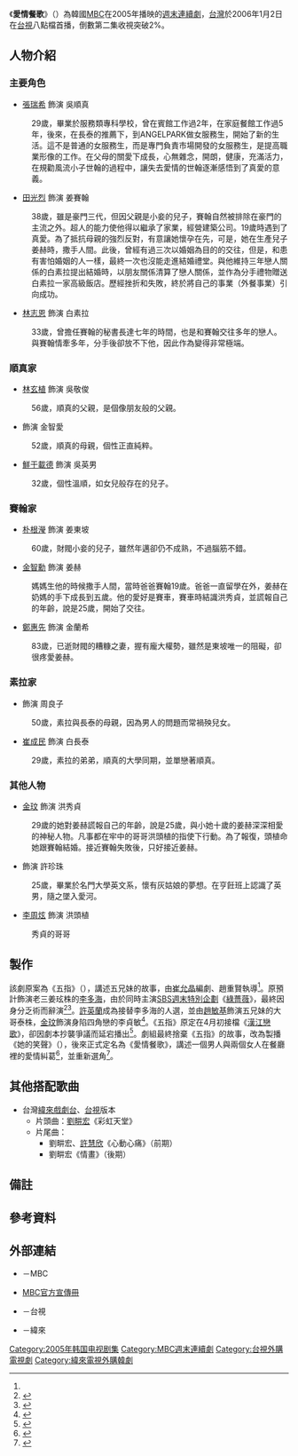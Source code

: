 {{About|曾定名為《五指》的電視劇|名稱相近或相同的條目|五指}}
{{NoteTA
|1=zh:賽翰;zh-tw:世翰;
|2=zh:素拉;zh-tw:素娜;
|3=zh:頭植;zh-tw:頭錫;
|4=zh:秀貞;zh-tw:秀珍;
}}
{{Infobox Television
| show_name            = 愛情餐歌 
| original_name        = {{lang|ko|사랑찬가}}
| image                =  [[File:Recipe_of_Love.jpg|250px]]
| caption              = 
| show_name_2          = 五指
| genre                = 
| format               = 
| creator              = 
| developer            = 
| writer               = [[崔允晶|崔允晶]]
| director             = 趙重賢、[[金勝秀|金勝秀]]
| creative_director    =
| presenter            = 
| starring             = [[張瑞希|張瑞希]]、[[田光烈_(韓國)|田光烈]]、[[林志恩|林志恩]]
| slogan               = 
| judges               = 
| voices               = 
| narrated             = 
| theme_music_composer = 
| opentheme            = 
| endtheme             = 
| composer             = 
| country              = {{KOR}}
| language             = [[韩语|韩语]]
| num_seasons          = <!-- or num_series -->
| num_episodes         = 41集
| list_episodes        = 
| executive_producer   = 
| producer             = 張根秀
| supervising_producer = 
| editor               = 
| location             = 
| cinematography       = 
| camera               = 
| runtime              = 約70分鐘（含廣告）
| company              = 金鐘學製作公司
| distributor          = 
| channel              = [[文化廣播_(韓國)|MBC]]
| picture_format       = 
| audio_format         = 
| first_run            = {{KOR}}
| first_aired          = {{Nowrap begin}}{{start date|2005|5|14}}
| last_aired           = {{start date|2005|10|2}}{{Nowrap end}}
| status               = 
| preceded_by          = 
| followed_by          = 
| 台灣名稱             = 
| 港澳名稱             = 
| related              = 
| website              = http://www.imbc.com/broad/tv/drama/soonjinlove/
| production_website   = 
}}

《'''愛情餐歌'''》（{{lang-ko|'''사랑찬가'''}}）為韓國[[文化廣播公司|MBC]]在2005年播映的[[MBC週末連續劇|週末連續劇]]，[[台灣|台灣]]於2006年1月2日在[[台視|台視]]八點檔首播，倒數第二集收視突破2%。

== 人物介紹 ==
=== 主要角色 ===
*[[張瑞希|張瑞希]] 飾演 吳順真
:29歲，畢業於服務類專科學校，曾在賓館工作過2年，在家庭餐館工作過5年，後來，在長泰的推薦下，到ANGELPARK做女服務生，開始了新的生活。這不是普通的女服務生，而是專門負責市場開發的女服務生，是提高職業形像的工作。在父母的關愛下成長，心無雜念，開朗，健康，充滿活力，在規勸風流小子世翰的過程中，讓失去愛情的世翰逐漸感悟到了真愛的意義。
*[[田光烈_(韓國)|田光烈]] 飾演 姜賽翰{{NoteTag|臺灣為依照韓文漢字翻譯，將姓名第二字「{{linktext|새}}」錯譯為「世」（{{linktext|세}}）。}}
:38歲，雖是豪門三代，但因父親是小妾的兒子，賽翰自然被排除在豪門的主流之外。超人的能力使他得以繼承了家業，經營建築公司。19歲時遇到了真愛。為了抵​​抗母親的強烈反對，有意讓她懷孕在先，可是，她在生產兒子姜赫時，撒手人間。此後，曾經有過三次以婚姻為目的的交往，但是，和患有害怕婚姻的人一樣，最終一次也沒能走進結婚禮堂。與他維持三年戀人關係的白素拉提出結婚時，以朋友關係清算了戀人關係，並作為分手禮物贈送白素拉一家高級飯店。歷經挫折和失敗，終於將自己的事業（外餐事業）引向成功。
*[[林志恩|林志恩]] 飾演 白素拉{{NoteTag|臺灣為依照韓文漢字翻譯，將姓名第三字「{{linktext|라}}」錯譯為「娜」（{{linktext|나}}）。}}
:33歲，曾擔任賽翰的秘書長達七年的時間，也是和賽翰交往多年的戀人。與賽翰情牽多年，分手後卻放不下他，因此作為變得非常極端。

=== 順真家 ===
*[[林玄植|林玄植]] 飾演 吳敬俊
:56歲，順真的父親，是個像朋友般的父親。
*{{lk|吳美燕|오미연}} 飾演 金智愛
:52歲，順真的母親，個性正直純粹。
*[[鮮于載德|鮮于載德]] 飾演 吳英男
:32歲，個性溫順，如女兒般存在的兒子。

=== 賽翰家 ===
*[[朴根瀅|朴根瀅]] 飾演 姜東坡
:60歲，財閥小妾的兒子，雖然年邁卻仍不成熟，不過腦筋不錯。
*[[金智勳|金智勳]] 飾演 姜赫
:媽媽生他的時候撒手人間，當時爸爸賽翰19歲。爸爸一直留學在外，姜赫在奶媽的手下成長到五歲。他的愛好是賽車，賽車時結識洪秀貞，並謊報自己的年齡，說是25歲，開始了交往。
*[[鄭惠先|鄭惠先]] 飾演 金蘭希
:83歲，已逝財閥的糟糠之妻，握有龐大權勢，雖然是東坡唯一的阻礙，卻很疼愛姜赫。

=== 素拉家 ===
*{{lk|梁金錫|양금석}} 飾演 周良子
:50歲，素拉與長泰的母親，因為男人的問題而常禍殃兒女。
*[[崔成民|崔成民]] 飾演 白長泰
:29歲，素拉的弟弟，順真的大學同期，並單戀著順真。

=== 其他人物 ===
*[[金玟|金玟]] 飾演 洪秀貞{{NoteTag|臺灣為依照韓文漢字翻譯，將姓名第三字「{{linktext|정}}」錯譯為「珍」（{{linktext|진}}）。}}
:29歲的她對姜赫謊報自己的年齡，說是25歲，與小她十歲的姜赫深深相愛的神秘人物。凡事都在牢中的哥哥洪頭植的指使下行動。為了報復，頭植命她跟賽翰結婚。接近賽翰失敗後，只好接近姜赫。
*{{lk|金玟珠|김민주 (배우)|李承玟}} 飾演 許珍珠
:25歲，畢業於名門大學英文系，懷有灰姑娘的夢想。在亨飪班上認識了英男，隨之墜入愛河。
*[[李周炫|李周炫]] 飾演 洪頭植{{NoteTag|臺灣為依照韓文漢字翻譯，將姓名第三字「{{linktext|식}}」錯譯為「錫」（{{linktext|석}}）。}}
:秀貞的哥哥

== 製作 ==
該劇原案為《五指》（{{lang|ko|다섯 손가락}}），講述五兄妹的故事，由[[崔允晶|崔允晶]]編劇、趙重賢執導<ref name="LDH" />。原預計飾演老三姜玹株的[[李多海|李多海]]，由於同時主演[[SBS_(韓國)|SBS]][[SBS週末特別計劃劇|週末特別企劃]]《[[綠薔薇|綠薔薇]]》，最終因身分乏術而辭演<ref name="LDH">{{Cite news|url=https://star.mt.co.kr/stview.php?no=2005021610040333278|title=이다해, 주말극 '다섯손가락' '그린로즈' 잇단 캐스팅|publisher={{lk|StarNews|스타뉴스}}|author=김은구|date=2005-02-16|accessdate=2021-07-13|archive-date=2021-07-15|archive-url=https://web.archive.org/web/20210715055814/https://star.mt.co.kr/stview.php?no=2005021610040333278|dead-url=no}}</ref><ref>{{Cite news|url=https://entertain.naver.com/read?oid=117&aid=0000004410|title=이다해. ‘다섯 손가락’ 출연 무산|publisher={{lk|My Daily|마이데일리}}|work=[[NAVER|NAVER]]|author=이경호|date=2005-02-21|accessdate=2021-07-13|archive-date=2016-03-05|archive-url=https://web.archive.org/web/20160305140852/http://entertain.naver.com/read?oid=117&aid=0000004410|dead-url=no}}</ref>。[[許英蘭|許英蘭]]成為接替李多海的人選，並由[[趙敏基|趙敏基]]飾演五兄妹的大哥泰株，[[金玟|金玟]]飾演身陷四角戀的李貞敏<ref name="KM">{{Cite news|url=https://star.mt.co.kr/stview.php?no=2005022211455864095|title=김민, '다섯손가락'서 4각 사랑 재도전|publisher=StarNews|author=김은구|date=2005-02-22|accessdate=2021-07-13|archive-date=2021-07-13|archive-url=https://web.archive.org/web/20210713091350/https://star.mt.co.kr/stview.php?no=2005022211455864095}}</ref>。《五指》原定在4月初接檔《[[漢江戀歌|漢江戀歌]]》，卻因劇本抄襲爭議而延宕播出<ref>{{Cite news|url=https://entertain.naver.com/read?oid=081&aid=0000037274|title=[그것이 알고싶다] MBC 새주말극 ‘떨리는 가슴’ 새달 첫방|publisher=[[首爾新聞|首爾新聞]]|work=NAVER|author=이영표|date=2005-03-31|accessdate=2021-07-13|archive-date=2021-07-13|archive-url=https://web.archive.org/web/20210713091349/https://entertain.naver.com/read?oid=081&aid=0000037274}}</ref>。劇組最終捨棄《五指》的故事，改為製播《她的笑聲》（{{lang|ko|그녀의 웃음소리}}），後來正式定名為《愛情餐歌》，講述一個男人與兩個女人在餐廳裡的愛情糾葛<ref>{{Cite news|url=https://entertain.naver.com/read?oid=112&aid=0000004543|title=MBC 드라마 ‘그녀의 웃음소리’, ‘사랑찬가’로 제목 전격 교체|publisher={{lk|先驅企業|헤럴드 (기업)|先驅經濟}}|work=NAVER|author=유지영|date=2005-03-31|accessdate=2021-07-13|archive-date=2021-07-15|archive-url=https://web.archive.org/web/20210715055813/https://entertain.naver.com/read?oid=112&aid=0000004543|dead-url=no}}</ref>，並重新選角<ref>{{Cite news|url=https://star.mt.co.kr/stview.php?no=2005040809541564963|title=전광렬 '사랑찬가' 장서희 상대역 캐스팅|publisher=StarNews|author=김은구|date=2005-04-08|accessdate=2021-07-13|archive-date=2021-07-16|archive-url=https://web.archive.org/web/20210716110809/https://star.mt.co.kr/stview.php?no=2005040809541564963|dead-url=no}}</ref>。

== 其他搭配歌曲 ==
*台灣[[緯來戲劇台|緯來戲劇台]]、[[台視主頻|台視]]版本
**片頭曲：[[劉畊宏|劉畊宏]]《彩虹天堂》
**片尾曲：
***劉畊宏、[[許慧欣|許慧欣]]《心動心痛》（前期）
***劉畊宏《情畫》（後期）

== 備註 ==
{{notefoot}}

==參考資料==
{{reflist}}

== 外部連結 ==
*{{official|http://www.imbc.com/broad/tv/drama/soonjinlove/}}－MBC{{ko icon}}
*[http://content.mbc.co.kr/program/drama/2604800_64286.html MBC官方宣傳冊] {{Wayback|url=http://content.mbc.co.kr/program/drama/2604800_64286.html |date=20210514231536 }}
*{{official|http://www.ttv.com.tw/drama/2005/meallove/index.htm}}－台視{{zh-tw}}
*{{Official|https://web.archive.org/web/20060718191831/http://drama.videoland.com.tw/channel/repast/}}－緯來{{zh-tw}}

{{電視節目的變遷
|電視台={{KOR}} [[文化廣播_(韓國)|MBC]]
|播放檔次=[[MBC週末連續劇|週末劇]]
|節目名稱=愛情餐歌<br />（2005年5月14日－2005年10月2日）
|上一節目={{link-ko|驛動的心|떨리는 가슴}}<br />（2005年4月2日－2005年5月8日）
|下一節目=[[我們結婚吧_(韓國電視劇)|我們結婚吧]]<br />（2005年10月8日－2006年4月2日）
}}
{{電視節目的變遷
|電視台={{TWN}} [[台視主頻|台視主頻]]
|播放檔次=每週一至週五 20:00 - 21:30
|節目名稱=愛情餐歌<br />（2006年1月2日－2006年2月8日）
|上一節目=[[致父親母親|說不出的愛]]<br />（2005年10月24日－2005年12月30日）
|下一節目=[[漢江戀歌|漢江戀歌]]<br />（2006年2月9日－2006年4月3日）
}}
{{電視節目的變遷
|電視台={{TWN}} [[緯來戲劇台|緯來戲劇台]]
|播放檔次=每週一至週五 21:00 - 22:00<br />12月19日起 20:00 - 22:00<br />1月4日 20:00 - 21:00
|節目名稱=愛情餐歌<br />（2006年11月13日－2007年1月4日）
|上一節目=[[大清風雲|大清風雲]]<br />（2006年9月14日－2006年11月10日）
|下一節目={{lk|愛情無法擋|사랑은 아무도 못말려}}（九點）<br />（2007年1月4日－2007年5月9日）<hr>[[新月格格|新月格格]]（八點）<br />（2007年1月5日－2007年2月7日）<hr>[[赤子之心_(電視劇)|New Heart 嶄新的心]]（八點韓劇）<br />（2008年8月7日 - 2008年9月30日）
}}
{{MBC週末連續劇}}
{{金鐘學製作公司}}
{{台視八點檔}}
{{DEFAULTSORT:Salang Changa}}
[[Category:2005年韩国电视剧集|Category:2005年韩国电视剧集]]
[[Category:MBC週末連續劇|Category:MBC週末連續劇]]
[[Category:台視外購電視劇|Category:台視外購電視劇]]
[[Category:緯來電視外購韓劇|Category:緯來電視外購韓劇]]